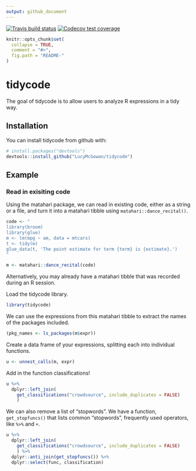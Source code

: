 ```yaml
---
output: github_document
---
```


<!-- README.md is generated from README.Rmd. Please edit that file -->
<!-- badges: start -->
[![Travis build status](https://travis-ci.org/LucyMcGowan/tidycode.svg?branch=master)](https://travis-ci.org/LucyMcGowan/tidycode)
[![Codecov test coverage](https://codecov.io/gh/LucyMcGowan/tidycode/branch/master/graph/badge.svg)](https://codecov.io/gh/LucyMcGowan/tidycode?branch=master)
<!-- badges: end -->
```r
knitr::opts_chunk$set(
  collapse = TRUE,
  comment = "#>",
  fig.path = "README-"
)
```

# tidycode

The goal of tidycode is to allow users to analyze R expressions in a tidy way.

## Installation

You can install tidycode from github with:

```r
# install.packages("devtools")
devtools::install_github("LucyMcGowan/tidycode")
```

## Example

### Read in exisiting code

Using the matahari package, we can read in existing code, either as a string or a file, and turn it into a matahari tibble using `matahari::dance_recital()`.

```r
code <- "
library(broom)
library(glue)
m <- lm(mpg ~ am, data = mtcars)
t <- tidy(m)
glue_data(t, 'The point estimate for term {term} is {estimate}.')
"

m <- matahari::dance_recital(code)
```

Alternatively, you may already have a matahari tibble that was recorded during an R session.

Load the tidycode library.

```r
library(tidycode)
```

We can use the expressions from this matahari tibble to extract the names of the packages included.

```r
(pkg_names <- ls_packages(m$expr))
```

Create a data frame of your expressions, splitting each into individual functions.

```r
u <- unnest_calls(m, expr)
```

Add in the function classifications!

```r
u %>%
  dplyr::left_join(
    get_classifications("crowdsource", include_duplicates = FALSE)
    )
```
We can also remove a list of "stopwords". We have a function, `get_stopfuncs()` that lists common "stopwords", frequently used operators, like `%>%` and `+`. 

```r
u %>%
  dplyr::left_join(
    get_classifications("crowdsource", include_duplicates = FALSE)
    ) %>%
  dplyr::anti_join(get_stopfuncs()) %>%
  dplyr::select(func, classification)
  
```



